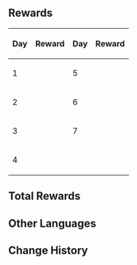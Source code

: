 {{Event
|name              = Seize the Day 2020-09-28
|image             = Seize the Day.jpg
|type              = Login
|time_known        = yes
|time_start        = 2020-09-28 10:00:00
|time_end          = 2020-10-13 03:59:59
|time_start_offset = UTC+8
|link              = https://genshin.hoyoverse.com/en/news/detail/5716
}}

==Rewards==
{| class="wikitable" style="text-align: center"
!Day!!Reward!!Day!!Reward
|-
|1||{{Card|Sweet Madame|5|rarity=2}}
|5||{{Card|Mystic Enhancement Ore|4|rarity=3}}
|-
|2||{{Card|Hero's Wit|4|rarity=4}}
|6||{{Card|Hero's Wit|8|rarity=4}}
|-
|3||{{Card|Primogem|100|rarity=5}}
|7||{{Card|Primogem|200|rarity=5}}
|-
|4||{{Card|Mora|8,000|rarity=3}}
|colspan=2|
|}

==Total Rewards==
{{Event Rewards
|Primogem = 300
|Mora = 8,000
|Hero's Wit = 12
|Mystic Enhancement Ore = 4
|Sweet Madame = 5
|sort = Primogem,Mora,Hero's Wit,Mystic Enhancement Ore,Sweet Madame
}}

==Other Languages==
{{Transclude|Seize the Day|Other Languages}}

==Change History==
{{Change History|1.0}}